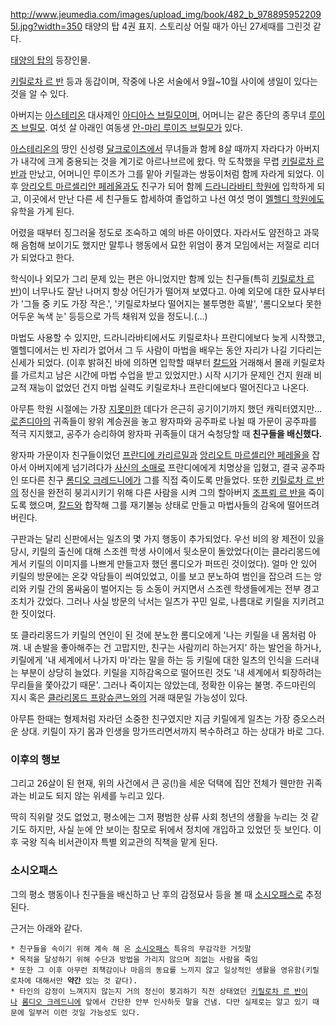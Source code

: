 http://www.jeumedia.com/images/upload_img/book/482_b_9788959522095l.jpg?width=350
태양의 탑 4권 표지. 스토리상 어릴 때가 아닌 27세때를 그린것 같다.

[[태양의 탑]]의 등장인물.

[[키릴로차 르 반]] 등과 동갑이며, 작중에 나온 서술에서 9월~10월 사이에 생일이 있다는 것을 알 수 있다.

아버지는 [[아스테리온]] 대사제인 [[아디아스 브릴모]]이며, 어머니는 같은 종단의 종무녀 [[루이즈 브릴모]]. 여섯 살 아래인 여동생 [[안-마리 루이즈 브릴모]]가 있다.

[[아스테리온]]의 땅인 신성령 [[달크로이츠]]에서 무녀들과 함께 8살 때까지 자라다가 아버지가 내각에 크게 중용되는 것을 계기로 아르나브르에 왔다. 막 도착했을 무렵 [[키릴로차 르 반]]과 만났고, 어머니인 루이즈가 그를 맡아 키릴과는 쌍둥이처럼 함께 자라게 되었다. 이후 [[앙리오트 마르셀리안 페레올]]과도 친구가 되어 함께 [[드라니라바티 학원]]에 입학하게 되고, 이곳에서 만난 다른 세 친구들도 합세하여 졸업하고 나선 여섯 명이 [[멜헬디 학원]]에도 유학을 가게 된다. 

어렸을 때부터 징그러울 정도로 조숙하고 예의 바른 아이였다. 자라서도 얌전하고 과묵해 음험해 보이기도 했지만 말투나 행동에서 묘한 위엄이 풍겨 모임에서는 저절로 리더가 되었다고 한다. 

학식이나 외모가 그리 문제 있는 편은 아니었지만 함께 있는 친구들(특히 [[키릴로차 르 반]])이 너무나도 잘난 나머지 항상 어딘가가 떨어져 보였다고. 아예 외모에 대한 묘사부터가 '그들 중 키도 가장 작은.', '키릴로차보다 떨어지는 불투명한 흑발', '롬디오보다 못한 어두운 녹색 눈' 등등으로 가득 채워져 있을 정도니.(...) 

마법도 사용할 수 있지만, 드라니라바티에서도 키릴로차나 프란디에보다 늦게 시작했고, 멜헬디에서는 빈 자리가 없어서 그 두 사람이 마법을 배우는 동안 자리가 나길 기다리는 신세가 되었다. (이후 밝혀진 바에 의하면 입학할 때부터 [[칼드]]와 거래해서 몰래 키릴로차를 가르치고 남은 시간에 마법 수업을 받고 있었지만.) 시작 시기가 문제인 건지 원래 비교적 재능이 없었던 건지 마법 실력도 키릴로차나 프란디에보다 떨어진다고 나온다.

아무튼 학원 시절에는 가장 [[지못미]]한 데다가 은근히 공기이기까지 했던 캐릭터였지만...[[로존디아]]의 귀족들이 왕위 계승권을 놓고 왕자파와 공주파로 나뉠 때 가문이 공주파를 적극 지지했고, 공주가 승리하여 왕자파 귀족들이 대거 숙청당할 때 '''친구들을 배신했다.'''

왕자파 가문이자 친구들이었던 [[프란디에 카리르밀]]과 [[앙리오트 마르셀리안 페레올]]을 잡아서 아버지에게 넘기려다가 [[사신의 소매]]로 프란디에에게 치명상을 입혔고, 결국 공주파인 또다른 친구 [[롬디오 크레드니에]]가 그를 직접 죽이도록 만들었다. 또한 [[키릴로차 르 반]]의 정신을 완전히 붕괴시키기 위해 다른 사람을 시켜 그의 할아버지 [[조프뢰 르 반]]을 죽이도록 했으며, [[칼드]]와 합작해 그를 재기불능 상태로 만들고 마법사들의 감옥에 떨어뜨려 버린다. 

구판과는 달리 신판에서는 일츠의 몇 가지 행동이 추가되었다. 우선 비의 왕 제전이 있을 당시, 키릴의 출신에 대해 스조렌 학생 사이에서 뒷소문이 돌았었다(이는 클라리몽드에게서 키릴의 이미지를 나쁘게 만들고자 했던 롬디오가 퍼뜨린 것이었다). 얼마 안 있어 키릴의 방문에는 온갖 악담들이 씌여있었고, 이를 보고 분노하여 범인을 잡으려 드는 앙리와 키릴 간의 몸싸움이 벌어지는 등 소동이 커지면서 스조렌 학생들에게는 전부 경고 조치가 갔었다. 그러나 사실 방문의 낙서는 일츠가 꾸민 일로, 나름대로 키릴을 지키려고 한 짓이었다.

또 클라리몽드가 키릴의 연인이 된 것에 분노한 롬디오에게 '나는 키릴을 내 몸처럼 아껴. 내 손발을 좋아해주는 건 고맙지만, 친구는 사람끼리 하는거지' 하는 발언을 하거나, 키릴에게 '내 세계에서 나가지 마'라는 말을 하는 등 키릴에 대한 일츠의 인식을 드러내는 부분이 상당히 늘었다. 키릴을 지하감옥으로 떨어뜨린 것도 '내 세계에서 퇴장하려는 무리들을 쫓아갔기 때문'. 그러나 죽이지는 않았는데, 정확한 이유는 불명. 주드마린의 지시 혹은 [[클라리몽드 프랑슈콘느]]와의 거래 때문일 가능성이 있다.

아무튼 한때는 형제처럼 자라던 소중한 친구였지만 지금 키릴에게 일츠는 가장 증오스러운 상대. 키릴이 자기 몸과 인생을 망가뜨리면서까지 복수하려고 하는 상대가 바로 그다.

=== 이후의 행보 ===
그리고 26살이 된 현재, 위의 사건에서 큰 공(!)을 세운 덕택에 집안 전체가 웬만한 귀족과는 비교도 되지 않는 위세를 누리고 있다. 

딱히 직위랄 것도 없었고, 평소에는 그저 평범한 상류 사회 청년의 생활을 누리는 것 같기도 하지만, 사실 눈에 안 보이는 참모로 뒤에서 정치에 개입하고 있었던 듯 보인다. 이후 국왕 직속 비서관이자 특별 외교관의 직책을 맡게 된다.

=== 소시오패스 ===
그의 평소 행동이나 친구들을 배신하고 난 후의 감정묘사 등을 볼 때 [[소시오패스]]로 추정된다.

근거는 아래와 같다.

 * 친구들을 속이기 위해 계속 해 온 [[소시오패스]] 특유의 무감각한 거짓말
 * 목적을 달성하기 위해 수단과 방법을 가리지 않으며 죄없는 사람을 죽임
 * 또한 그 이후 아무런 죄책감이나 마음의 동요를 느끼지 않고 일상적인 생활을 영유함(키릴로차에 대해서만 '''약간''' 있는 것 같다).
 * 타인의 감정이 느껴지지 않는지 거의 정신이 붕괴하기 직전 상태였던 [[키릴로차 르 반]]이나 [[롬디오 크레드니에]] 앞에서 간단한 안부 인사하듯 말을 건냄. 다만 실제로는 알고 있기 때문에 일부러 이런 것일 가능성도 있다.
